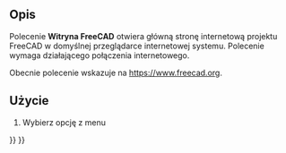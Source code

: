 <languages/>

{{Docnav/pl
|[[Std_PythonHelp/pl|Pomoc dla środowiska Python]]
|[[Std_FreeCADDonation/pl|Przekaż darowiznę]]
|[[Std_Help_Menu/pl|Std: Menu Pomoc]]
|IconL=Std_PythonHelp.svg
|IconR=Std_FreeCADDonation.svg
|IconC=Freecad.svg
}}

{{GuiCommand/pl
|Name=Std FreeCADWebsite
|Name/pl=Std: Witryna FreeCAD
|MenuLocation=Pomoc → Witryna FreeCAD
|Workbenches=Wszystkie
}}

<span id="Description"></span>
==Opis==

Polecenie '''Witryna FreeCAD''' otwiera główną stronę internetową projektu FreeCAD w domyślnej przeglądarce internetowej systemu. Polecenie wymaga działającego połączenia internetowego.

Obecnie polecenie wskazuje na [https://www.freecad.org/ https://www.freecad.org].

<span id="Usage"></span>
==Użycie==

# Wybierz opcję z menu {{MenuCommand|Pomoc → [[Image:Std_FreeCADWebsite.svg|16px]] Witryna FreeCAD}}


{{Docnav/pl
|[[Std_PythonHelp/pl|Pomoc dla środowiska Python]]
|[[Std_FreeCADDonation/pl|Przekaż darowiznę]]
|[[Std_Help_Menu/pl|Std: Menu Pomoc]]
|IconL=Std_PythonHelp.svg
|IconR=Std_FreeCADDonation.svg
|IconC=Freecad.svg
}}

{{Std_Base_navi{{#translation:}}}}
{{Userdocnavi{{#translation:}}}}